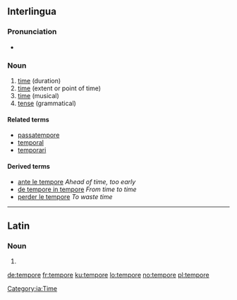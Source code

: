 ==Interlingua==

===Pronunciation===
* {{IPA|/ˈtem.po.re/|lang=ia}}

===Noun===
{{head|ia|noun}}

# [[time]] (duration)
# [[time]] (extent or point of time)
# [[time]] (musical)
# [[tense]] (grammatical)

====Related terms====
* [[passatempore]]
* [[temporal]]
* [[temporari]]

====Derived terms====
* [[ante le tempore]] ''Ahead of time, too early''
* [[de tempore in tempore]] ''From time to time''
* [[perder le tempore]] ''To waste time''

[[Category:ia:Time]]

----

==Latin==

===Noun===
{{la-noun-form|tempōre}}

# {{inflection of|[[tempus#Latin|tempus]]||abl|s|lang=la}}

[[de:tempore]]
[[fr:tempore]]
[[ku:tempore]]
[[lo:tempore]]
[[no:tempore]]
[[pl:tempore]]